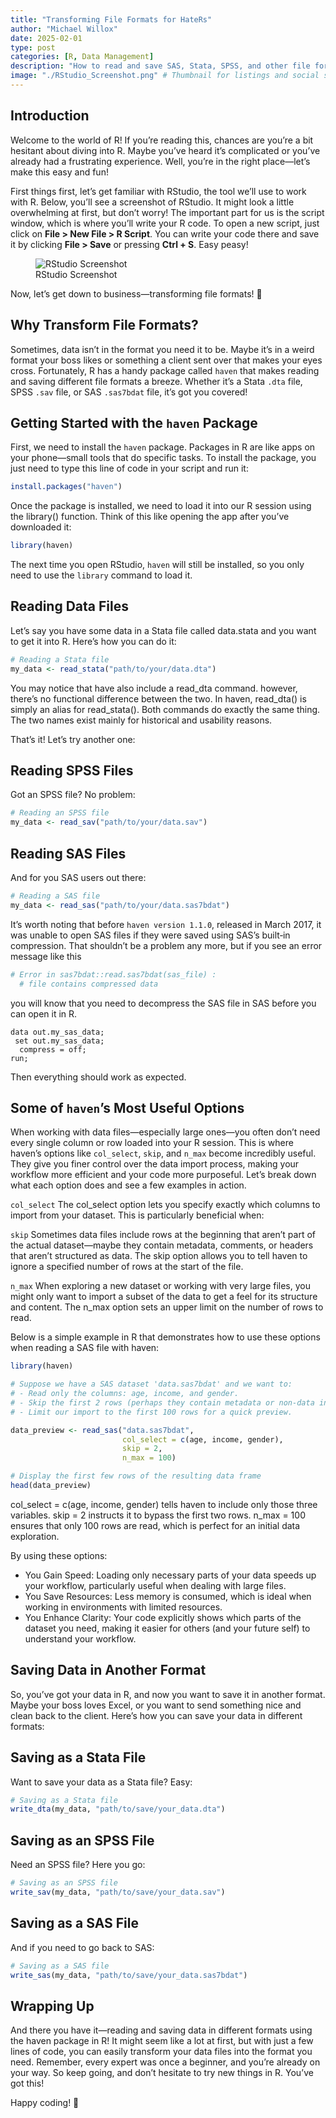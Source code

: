 ```yaml
---
title: "Transforming File Formats for HateRs"
author: "Michael Willox"
date: 2025-02-01
type: post
categories: [R, Data Management]
description: "How to read and save SAS, Stata, SPSS, and other file formats using R for people who hate R."
image: "./RStudio_Screenshot.png" # Thumbnail for listings and social sharin
---
```


## Introduction

Welcome to the world of R! If you're reading this, chances are you're a bit hesitant about diving into R. Maybe you've heard it's complicated or you've already had a frustrating experience. Well, you're in the right place—let's make this easy and fun!

First things first, let's get familiar with RStudio, the tool we'll use to work with R. Below, you'll see a screenshot of RStudio. It might look a little overwhelming at first, but don't worry! The important part for us is the script window, which is where you’ll write your R code. To open a new script, just click on **File \> New File \> R Script**. You can write your code there and save it by clicking **File \> Save** or pressing **Ctrl + S**. Easy peasy!

![RStudio Screenshot](RStudio_Screenshot.png)

Now, let's get down to business—transforming file formats! 🕺

## Why Transform File Formats?

Sometimes, data isn't in the format you need it to be. Maybe it's in a weird format your boss likes or something a client sent over that makes your eyes cross. Fortunately, R has a handy package called `haven` that makes reading and saving different file formats a breeze. Whether it’s a Stata `.dta` file, SPSS `.sav` file, or SAS `.sas7bdat` file, it's got you covered!

## Getting Started with the `haven` Package

First, we need to install the `haven` package. Packages in R are like apps on your phone—small tools that do specific tasks. To install the package, you just need to type this line of code in your script and run it:

``` r
install.packages("haven")
```

Once the package is installed, we need to load it into our R session using the library() function. Think of this like opening the app after you’ve downloaded it:

``` r
library(haven)
```

The next time you open RStudio, `haven` will still be installed, so you only need to use the `library` command to load it.

## Reading Data Files

Let’s say you have some data in a Stata file called data.stata and you want to get it into R. Here’s how you can do it:

``` r
# Reading a Stata file
my_data <- read_stata("path/to/your/data.dta")
```

You may notice that have also include a read_dta command. however, there’s no functional difference between the two. In haven, read_dta() is simply an alias for read_stata(). Both commands do exactly the same thing. The two names exist mainly for historical and usability reasons.

That’s it! Let’s try another one:

## Reading SPSS Files

Got an SPSS file? No problem:

``` r
# Reading an SPSS file
my_data <- read_sav("path/to/your/data.sav")
```

## Reading SAS Files

And for you SAS users out there:

``` r
# Reading a SAS file
my_data <- read_sas("path/to/your/data.sas7bdat")
```

It's worth noting that before `haven version 1.1.0`, released in March 2017, it was unable to open SAS files if they were saved using SAS’s built‐in compression. That shouldn't be a problem any more, but if you see an error message like this

``` r
# Error in sas7bdat::read.sas7bdat(sas_file) : 
  # file contains compressed data
```

you will know that you need to decompress the SAS file in SAS before you can open it in R.

``` sas
data out.my_sas_data;
 set out.my_sas_data;
  compress = off;
run;
```

Then everything should work as expected.

## Some of `haven`'s Most Useful Options

When working with data files—especially large ones—you often don’t need every single column or row loaded into your R session. This is where haven’s options like `col_select`, `skip`, and `n_max` become incredibly useful. They give you finer control over the data import process, making your workflow more efficient and your code more purposeful. Let’s break down what each option does and see a few examples in action.

`col_select` The col_select option lets you specify exactly which columns to import from your dataset. This is particularly beneficial when:

`skip` Sometimes data files include rows at the beginning that aren’t part of the actual dataset—maybe they contain metadata, comments, or headers that aren’t structured as data. The skip option allows you to tell haven to ignore a specified number of rows at the start of the file.

`n_max` When exploring a new dataset or working with very large files, you might only want to import a subset of the data to get a feel for its structure and content. The n_max option sets an upper limit on the number of rows to read.

Below is a simple example in R that demonstrates how to use these options when reading a SAS file with haven:

``` r
library(haven)

# Suppose we have a SAS dataset 'data.sas7bdat' and we want to:
# - Read only the columns: age, income, and gender.
# - Skip the first 2 rows (perhaps they contain metadata or non-data info).
# - Limit our import to the first 100 rows for a quick preview.

data_preview <- read_sas("data.sas7bdat",
                         col_select = c(age, income, gender),
                         skip = 2,
                         n_max = 100)

# Display the first few rows of the resulting data frame
head(data_preview)
```

col_select = c(age, income, gender) tells haven to include only those three variables. skip = 2 instructs it to bypass the first two rows. n_max = 100 ensures that only 100 rows are read, which is perfect for an initial data exploration.

By using these options:

-   You Gain Speed: Loading only necessary parts of your data speeds up your workflow, particularly useful when dealing with large files.
-   You Save Resources: Less memory is consumed, which is ideal when working in environments with limited resources.
-   You Enhance Clarity: Your code explicitly shows which parts of the dataset you need, making it easier for others (and your future self) to understand your workflow.

## Saving Data in Another Format

So, you’ve got your data in R, and now you want to save it in another format. Maybe your boss loves Excel, or you want to send something nice and clean back to the client. Here’s how you can save your data in different formats:

## Saving as a Stata File

Want to save your data as a Stata file? Easy:

``` r
# Saving as a Stata file
write_dta(my_data, "path/to/save/your_data.dta")
```

## Saving as an SPSS File

Need an SPSS file? Here you go:

``` r
# Saving as an SPSS file
write_sav(my_data, "path/to/save/your_data.sav")
```

## Saving as a SAS File

And if you need to go back to SAS:

``` r
# Saving as a SAS file
write_sas(my_data, "path/to/save/your_data.sas7bdat")
```

## Wrapping Up

And there you have it—reading and saving data in different formats using the haven package in R! It might seem like a lot at first, but with just a few lines of code, you can easily transform your data files into the format you need. Remember, every expert was once a beginner, and you’re already on your way. So keep going, and don't hesitate to try new things in R. You've got this!

Happy coding! 🎉
